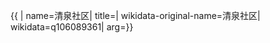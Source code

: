 {{ {{{1|PRC admin/showdata}}}|
name=清泉社区|
title=|
wikidata-original-name=清泉社区|
wikidata=q106089361|
arg={{{arg|}}}}}